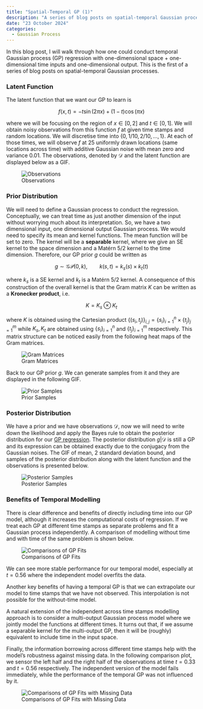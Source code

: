 ```yaml
---
title: "Spatial-Temporal GP (1)"
description: "A series of blog posts on spatial-temporal Gaussian processes. Temporal GP regression with 1d space."
date: "23 October 2024"
categories:
  - Gaussian Process
---
```


In this blog post, I will walk through how one could conduct temporal Gaussian process (GP) regression with one-dimensional space + one-dimensional time inputs and one-dimensional output. This is the first of a series of blog posts on spatial-temporal Gaussian processes. 

### Latent Function

The latent function that we want our GP to learn is 

$$
f(x,t) = -t \sin(2 \pi x) + (1-t)\cos(\pi x)
$$

where we will be focusing on the region of $x \in [0,2]$ and $t \in [0,1]$. We will obtain noisy observations from this function $f$ at given time stamps and random locations. We will discretise time into $\{0, 1/10, 2/10, \ldots, 1\}$. At each of those times, we will observe $f$ at 25 uniformly drawn locations (same locations across time) with additive Gaussian noise with mean zero and variance 0.01. The observations, denoted by $\mathcal{D}$ and the latent function are displayed below as a GIF.

![Observations](./observations.gif)

### Prior Distribution

We will need to define a Gaussian process to conduct the regression. Conceptually, we can treat time as just another dimension of the input without worrying much about its interpretation. So, we have a two dimensional input, one dimensional output Gaussian process. We would need to specify its mean and kernel functions. The mean function will be set to zero. The kernel will be a **separable** kernel, where we give an SE kernel to the space dimension and a Matérn 5/2 kernel to the time dimension. Therefore, our GP prior $g$ could be written as 

$$
g \sim \mathcal{GP}({0}, {k}), \qquad {k}(s,t) = k_s(s)\times k_t(t)
$$

where $k_s$ is a SE kernel and $k_t$ is a Matérn 5/2 kernel. A consequence of this construction of the overall kernel is that the Gram matrix ${K}$ can be written as a **Kronecker product**, i.e. 

$$
{K} = K_s \otimes K_t
$$

where ${K}$ is obtained using the Cartesian product $\{(s_i, t_j)\}_{i,j} = \{s_i\}_{i=1}^n \times \{t_j\}_{j=1}^m$ while $K_s, K_t$ are obtained using $\{s_i\}_{i=1}^n$ and $\{t_j\}_{i=1}^m$ respectively. This matrix structure can be noticed easily from the following heat maps of the Gram matrices.

![Gram Matrices](./gram_matrix_krnonecker_1d.png)

Back to our GP prior $g$. We can generate samples from it and they are displayed in the following GIF. 

![Prior Samples](./prior_sample.gif)

### Posterior Distribution

We have a prior and we have observations $\mathcal{D}$, now we will need to write down the likelihood and apply the Bayes rule to obtain the posterior distribution for our [GP regression](https://shusheng3927.github.io/posts/2024-10-13-basic-GP-regression-formula/). The posterior distribution $g | \mathcal{D}$ is still a GP and its expression can be obtained exactly due to the conjugacy from the Gaussian noises. The GIF of mean, 2 standard deviation bound, and samples of the posterior distribution along with the latent function and the observations is presented below. 

![Posterior Samples](posterior_sample.gif)

### Benefits of Temporal Modelling

There is clear difference and benefits of directly including time into our GP model, although it increases the computational costs of regression. If we treat each GP at different time stamps as separate problems and fit a Gaussian process independently. A comparison of modelling without time and with time of the same problem is shown below. 

![Comparisons of GP Fits](./comparison.png)

We can see more stable performance for our temporal model, especially at $t=0.56$ where the independent model overfits the data. 

Another key benefits of having a temporal GP is that we can extrapolate our model to time stamps that we have not observed. This interpolation is not possible for the without-time model.

A natural extension of the independent across time stamps modelling approach is to consider a multi-output Gaussian process model where we jointly model the functions at different times. It turns out that, if we assume a separable kernel for the multi-output GP, then it will be (roughly) equivalent to include time in the input space. 

Finally, the information borrowing across different time stamps help with the model's robustness against missing data. In the following comparison plot, we sensor the left half and the right half of the observations at time $t = 0.33$ and $t = 0.56$ respectively. The independent version of the model fails immediately, while the performance of the temporal GP was not influenced by it. 

![Comparisons of GP Fits with Missing Data](./comparison_missing.png)